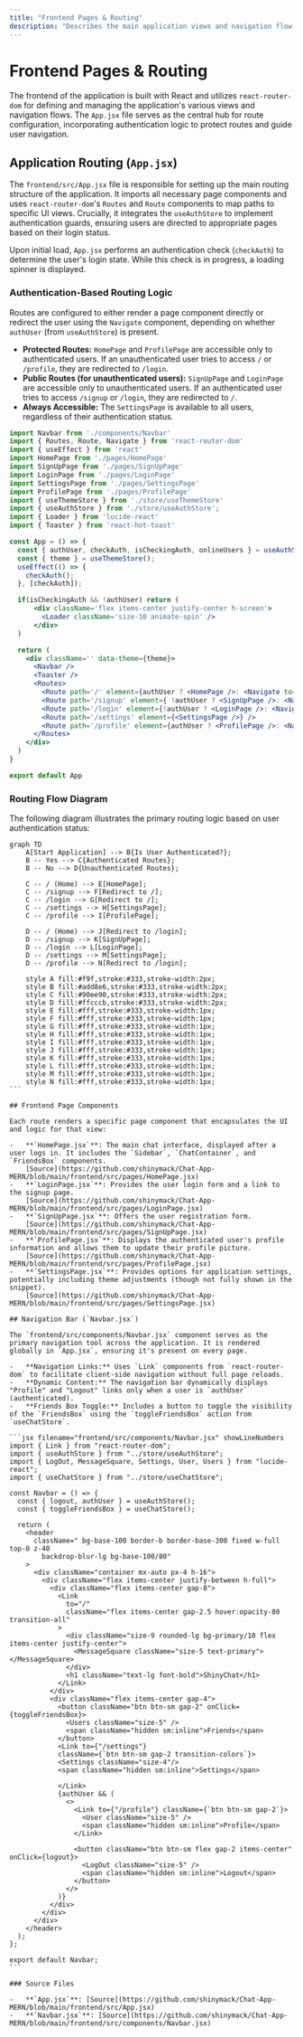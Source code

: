 ```yaml
---
title: "Frontend Pages & Routing"
description: "Describes the main application views and navigation flow within the React application."
---
```


# Frontend Pages & Routing
<TOC />

The frontend of the application is built with React and utilizes `react-router-dom` for defining and managing the application's various views and navigation flows. The `App.jsx` file serves as the central hub for route configuration, incorporating authentication logic to protect routes and guide user navigation.

## Application Routing (`App.jsx`)

The `frontend/src/App.jsx` file is responsible for setting up the main routing structure of the application. It imports all necessary page components and uses `react-router-dom`'s `Routes` and `Route` components to map paths to specific UI views. Crucially, it integrates the `useAuthStore` to implement authentication guards, ensuring users are directed to appropriate pages based on their login status.

Upon initial load, `App.jsx` performs an authentication check (`checkAuth`) to determine the user's login state. While this check is in progress, a loading spinner is displayed.

### Authentication-Based Routing Logic

Routes are configured to either render a page component directly or redirect the user using the `Navigate` component, depending on whether `authUser` (from `useAuthStore`) is present.

-   **Protected Routes:** `HomePage` and `ProfilePage` are accessible only to authenticated users. If an unauthenticated user tries to access `/` or `/profile`, they are redirected to `/login`.
-   **Public Routes (for unauthenticated users):** `SignUpPage` and `LoginPage` are accessible only to unauthenticated users. If an authenticated user tries to access `/signup` or `/login`, they are redirected to `/`.
-   **Always Accessible:** The `SettingsPage` is available to all users, regardless of their authentication status.

```jsx filename="frontend/src/App.jsx" showLineNumbers
import Navbar from './components/Navbar'
import { Routes, Route, Navigate } from 'react-router-dom'
import { useEffect } from 'react'
import HomePage from './pages/HomePage'
import SignUpPage from './pages/SignUpPage'
import LoginPage from './pages/LoginPage'
import SettingsPage from './pages/SettingsPage'
import ProfilePage from './pages/ProfilePage'
import { useThemeStore } from './store/useThemeStore'
import { useAuthStore } from './store/useAuthStore';
import { Loader } from 'lucide-react'
import { Toaster } from 'react-hot-toast'

const App = () => {
  const { authUser, checkAuth, isCheckingAuth, onlineUsers } = useAuthStore();
  const { theme } = useThemeStore();
  useEffect(() => {
    checkAuth();
  }, [checkAuth]);

  if(isCheckingAuth && !authUser) return (
      <div className='flex items-center justify-center h-screen'>
        <Loader className='size-10 animate-spin' />
      </div>
  )

  return (
    <div className='' data-theme={theme}>
      <Navbar />
      <Toaster />
      <Routes>
        <Route path='/' element={authUser ? <HomePage />: <Navigate to='/login' />} />
        <Route path='/signup' element={ !authUser ? <SignUpPage />: <Navigate to='/' />} />
        <Route path='/login' element={!authUser ? <LoginPage />: <Navigate to='/' />} />
        <Route path='/settings' element={<SettingsPage />} />
        <Route path='/profile' element={authUser ? <ProfilePage />: <Navigate to='/login' />} />
      </Routes>
    </div>
  )
}

export default App
```

### Routing Flow Diagram

The following diagram illustrates the primary routing logic based on user authentication status:

````mermaid
graph TD
    A[Start Application] --> B{Is User Authenticated?};
    B -- Yes --> C{Authenticated Routes};
    B -- No --> D{Unauthenticated Routes};

    C -- / (Home) --> E[HomePage];
    C -- /signup --> F[Redirect to /];
    C -- /login --> G[Redirect to /];
    C -- /settings --> H[SettingsPage];
    C -- /profile --> I[ProfilePage];

    D -- / (Home) --> J[Redirect to /login];
    D -- /signup --> K[SignUpPage];
    D -- /login --> L[LoginPage];
    D -- /settings --> M[SettingsPage];
    D -- /profile --> N[Redirect to /login];

    style A fill:#f9f,stroke:#333,stroke-width:2px;
    style B fill:#add8e6,stroke:#333,stroke-width:2px;
    style C fill:#90ee90,stroke:#333,stroke-width:2px;
    style D fill:#ffcccb,stroke:#333,stroke-width:2px;
    style E fill:#fff,stroke:#333,stroke-width:1px;
    style F fill:#fff,stroke:#333,stroke-width:1px;
    style G fill:#fff,stroke:#333,stroke-width:1px;
    style H fill:#fff,stroke:#333,stroke-width:1px;
    style I fill:#fff,stroke:#333,stroke-width:1px;
    style J fill:#fff,stroke:#333,stroke-width:1px;
    style K fill:#fff,stroke:#333,stroke-width:1px;
    style L fill:#fff,stroke:#333,stroke-width:1px;
    style M fill:#fff,stroke:#333,stroke-width:1px;
    style N fill:#fff,stroke:#333,stroke-width:1px;
```

## Frontend Page Components

Each route renders a specific page component that encapsulates the UI and logic for that view:

-   **`HomePage.jsx`**: The main chat interface, displayed after a user logs in. It includes the `Sidebar`, `ChatContainer`, and `FriendsBox` components.
    [Source](https://github.com/shinymack/Chat-App-MERN/blob/main/frontend/src/pages/HomePage.jsx)
-   **`LoginPage.jsx`**: Provides the user login form and a link to the signup page.
    [Source](https://github.com/shinymack/Chat-App-MERN/blob/main/frontend/src/pages/LoginPage.jsx)
-   **`SignUpPage.jsx`**: Offers the user registration form.
    [Source](https://github.com/shinymack/Chat-App-MERN/blob/main/frontend/src/pages/SignUpPage.jsx)
-   **`ProfilePage.jsx`**: Displays the authenticated user's profile information and allows them to update their profile picture.
    [Source](https://github.com/shinymack/Chat-App-MERN/blob/main/frontend/src/pages/ProfilePage.jsx)
-   **`SettingsPage.jsx`**: Provides options for application settings, potentially including theme adjustments (though not fully shown in the snippet).
    [Source](https://github.com/shinymack/Chat-App-MERN/blob/main/frontend/src/pages/SettingsPage.jsx)

## Navigation Bar (`Navbar.jsx`)

The `frontend/src/components/Navbar.jsx` component serves as the primary navigation tool across the application. It is rendered globally in `App.jsx`, ensuring it's present on every page.

-   **Navigation Links:** Uses `Link` components from `react-router-dom` to facilitate client-side navigation without full page reloads.
-   **Dynamic Content:** The navigation bar dynamically displays "Profile" and "Logout" links only when a user is `authUser` (authenticated).
-   **Friends Box Toggle:** Includes a button to toggle the visibility of the `FriendsBox` using the `toggleFriendsBox` action from `useChatStore`.

```jsx filename="frontend/src/components/Navbar.jsx" showLineNumbers
import { Link } from "react-router-dom";
import { useAuthStore } from "../store/useAuthStore";
import { LogOut, MessageSquare, Settings, User, Users } from "lucide-react";
import { useChatStore } from "../store/useChatStore";

const Navbar = () => {
  const { logout, authUser } = useAuthStore();
  const { toggleFriendsBox } = useChatStore();

  return (
    <header
      className=" bg-base-100 border-b border-base-300 fixed w-full top-0 z-40
        backdrop-blur-lg bg-base-100/80"
    >
      <div className="container mx-auto px-4 h-16">
        <div className="flex items-center justify-between h-full">
          <div className="flex items-center gap-8">
            <Link
              to="/"
              className="flex items-center gap-2.5 hover:opacity-80 transition-all"
            >
              <div className="size-9 rounded-lg bg-primary/10 flex items-center justify-center">
                <MessageSquare className="size-5 text-primary"></MessageSquare>
              </div>
              <h1 className="text-lg font-bold">ShinyChat</h1>
            </Link>
          </div>
          <div className="flex items-center gap-4">
            <button className="btn btn-sm gap-2" onClick={toggleFriendsBox}>
              <Users className="size-5" />
              <span className="hidden sm:inline">Friends</span>
            </button>
            <Link to={"/settings"}
            className={`btn btn-sm gap-2 transition-colors`}>
            <Settings className="size-4"/>
            <span className="hidden sm:inline">Settings</span>

            </Link>
            {authUser && (
              <>
                <Link to={"/profile"} className={`btn btn-sm gap-2`}>
                  <User className="size-5" />
                  <span className="hidden sm:inline">Profile</span>
                </Link>

                <button className="btn btn-sm flex gap-2 items-center" onClick={logout}>
                  <LogOut className="size-5" />
                  <span className="hidden sm:inline">Logout</span>
                </button>
              </>
            )}
          </div>
        </div>
      </div>
    </header>
  );
};

export default Navbar;
```

### Source Files

-   **`App.jsx`**: [Source](https://github.com/shinymack/Chat-App-MERN/blob/main/frontend/src/App.jsx)
-   **`Navbar.jsx`**: [Source](https://github.com/shinymack/Chat-App-MERN/blob/main/frontend/src/components/Navbar.jsx)